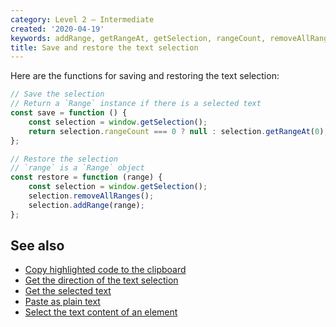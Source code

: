 ```yaml
---
category: Level 2 — Intermediate
created: '2020-04-19'
keywords: addRange, getRangeAt, getSelection, rangeCount, removeAllRanges, restore range, window get selection
title: Save and restore the text selection
---
```


Here are the functions for saving and restoring the text selection:

```js
// Save the selection
// Return a `Range` instance if there is a selected text
const save = function () {
    const selection = window.getSelection();
    return selection.rangeCount === 0 ? null : selection.getRangeAt(0);
};

// Restore the selection
// `range` is a `Range` object
const restore = function (range) {
    const selection = window.getSelection();
    selection.removeAllRanges();
    selection.addRange(range);
};
```

## See also

-   [Copy highlighted code to the clipboard](https://phuoc.ng/collection/html-dom/copy-highlighted-code-to-the-clipboard/)
-   [Get the direction of the text selection](https://phuoc.ng/collection/html-dom/get-the-direction-of-the-text-selection/)
-   [Get the selected text](https://phuoc.ng/collection/html-dom/get-the-selected-text/)
-   [Paste as plain text](https://phuoc.ng/collection/html-dom/paste-as-plain-text/)
-   [Select the text content of an element](https://phuoc.ng/collection/html-dom/select-the-text-content-of-an-element/)
